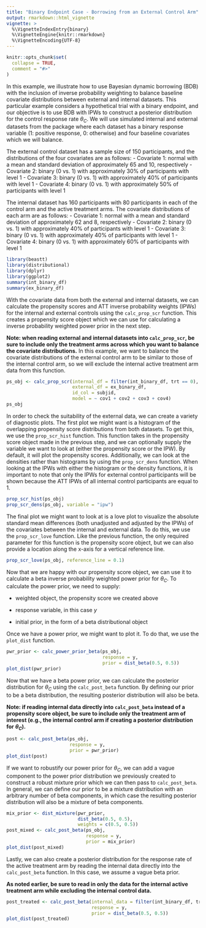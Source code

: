 ```yaml
---
title: "Binary Endpoint Case - Borrowing from an External Control Arm"
output: rmarkdown::html_vignette
vignette: >
  %\VignetteIndexEntry{binary}
  %\VignetteEngine{knitr::rmarkdown}
  %\VignetteEncoding{UTF-8}
---
```


```r
knitr::opts_chunk$set(
  collapse = TRUE,
  comment = "#>"
)
```

In this example, we illustrate how to use Bayesian dynamic borrowing (BDB) with the inclusion of inverse probability weighting to balance baseline covariate distributions between external and internal datasets. This particular example considers a hypothetical trial with a binary endpoint, and our objective is to use BDB with IPWs to construct a posterior distribution for the control response rate $\theta_C$. We will use simulated internal and external datasets from the package where each dataset has a binary response variable (1: positive response, 0: otherwise) and four baseline covariates which we will balance.

The external control dataset has a sample size of 150 participants, and the distributions of the four covariates are as follows:
- Covariate 1: normal with a mean and standard deviation of approximately 65 and 10, respectively
- Covariate 2: binary (0 vs. 1) with approximately 30% of participants with level 1
- Covariate 3: binary (0 vs. 1) with approximately 40% of participants with level 1
- Covariate 4: binary (0 vs. 1) with approximately 50% of participants with level 1

The internal dataset has 160 participants with 80 participants in each of the control arm and the active treatment arms. The covariate distributions of each arm are as follows:
- Covariate 1: normal with a mean and standard deviation of approximately 62 and 8, respectively
- Covariate 2: binary (0 vs. 1) with approximately 40% of participants with level 1
- Covariate 3: binary (0 vs. 1) with approximately 40% of participants with level 1
- Covariate 4: binary (0 vs. 1) with approximately 60% of participants with level 1

```r
library(beastt)
library(distributional)
library(dplyr)
library(ggplot2)
summary(int_binary_df)
summary(ex_binary_df)
```

With the covariate data from both the external and internal datasets, we can calculate the propensity scores and ATT inverse probability weights (IPWs) for the internal and external controls using the `calc_prop_scr` function. This creates a propensity score object which we can use for calculating a inverse probability weighted power prior in the next step.

**Note: when reading external and internal datasets into `calc_prop_scr`, be sure to include only the treatment arms across which you want to balance the covariate distributions.** In this example, we want to balance the covariate distributions of the external control arm to be similar to those of the internal control arm, so we will exclude the internal active treatment arm data from this function.

```r
ps_obj <- calc_prop_scr(internal_df = filter(int_binary_df, trt == 0),
                        external_df = ex_binary_df,
                        id_col = subjid,
                        model = ~ cov1 + cov2 + cov3 + cov4)
ps_obj
```

In order to check the suitability of the external data, we can create a variety of diagnostic plots. The first plot we might want is a histogram of the overlapping propensity score distributions from both datasets. To get this, we use the `prop_scr_hist` function. This function takes in the propensity score object made in the previous step, and we can optionally supply the variable we want to look at (either the propensity score or the IPW). By default, it will plot the propensity scores. Additionally, we can look at the densities rather than histograms by using the `prop_scr_dens` function. When looking at the IPWs with either the histogram or the density functions, it is important to note that only the IPWs for external control participants will be shown because the ATT IPWs of all internal control participants are equal to 1.

```r
prop_scr_hist(ps_obj)
prop_scr_dens(ps_obj, variable = "ipw")
```

The final plot we might want to look at is a love plot to visualize the absolute standard mean differences (both unadjusted and adjusted by the IPWs) of the covariates between the internal and external data. To do this, we use the `prop_scr_love` function. Like the previous function, the only required parameter for this function is the propensity score object, but we can also provide a location along the x-axis for a vertical reference line.

```r
prop_scr_love(ps_obj, reference_line = 0.1)
```

Now that we are happy with our propensity score object, we can use it to calculate a beta inverse probability weighted power prior for $\theta_C$. To calculate the power prior, we need to supply:

-   weighted object, the propensity score we created above

-   response variable, in this case $y$

-   initial prior, in the form of a beta distributional object

Once we have a power prior, we might want to plot it. To do that, we use the `plot_dist` function.

```r
pwr_prior <- calc_power_prior_beta(ps_obj,
                                   response = y,
                                   prior = dist_beta(0.5, 0.5))
plot_dist(pwr_prior)
```

Now that we have a beta power prior, we can calculate the posterior distribution for $\theta_C$ using the `calc_post_beta` function. By defining our prior to be a beta distribution, the resulting posterior distribution will also be beta.

**Note: if reading internal data directly into `calc_post_beta` instead of a propensity score object, be sure to include only the treatment arm of interest (e.g., the internal control arm if creating a posterior distribution for $\theta_C$).**

```r
post <- calc_post_beta(ps_obj,
                       response = y,
                       prior = pwr_prior)
plot_dist(post)
```

If we want to robustify our power prior for $\theta_C$, we can add a vague component to the power prior distribution we previously created to construct a robust mixture prior which we can then pass to `calc_post_beta`. In general, we can define our prior to be a mixture distribution with an arbitrary number of beta components, in which case the resulting posterior distribution will also be a mixture of beta components.

```r
mix_prior <- dist_mixture(pwr_prior,
                          dist_beta(0.5, 0.5),
                          weights = c(0.5, 0.5))
post_mixed <- calc_post_beta(ps_obj,
                             response = y,
                             prior = mix_prior)
plot_dist(post_mixed)
```

Lastly, we can also create a posterior distribution for the response rate of the active treatment arm by reading the internal data directly into the `calc_post_beta` function. In this case, we assume a vague beta prior.

**As noted earlier, be sure to read in only the data for the internal active treatment arm while excluding the internal control data.**

```r
post_treated <- calc_post_beta(internal_data = filter(int_binary_df, trt == 1),
                               response = y,
                               prior = dist_beta(0.5, 0.5))
plot_dist(post_treated)
```
